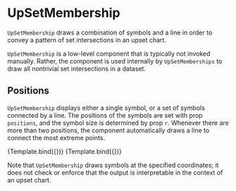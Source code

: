 
# UpSetMembership

<Meta title="Addons/Matrix/UpSetMembership" />


`UpSetMembership` draws a combination of symbols and a line in order to convey a pattern of set intersections in an upset chart.

`UpSetMembership` is a low-level component that is typically not invoked manually. Rather, the component is used internally by `UpSetMemberships` to draw all nontrivial set intersections in a dataset.

<ArgsTable of={UpSetMembership} />

## Positions

`UpSetMembership` displays either a single symbol, or a set of symbols connected by a line. The positions of the symbols are set with prop `positions`, and the symbol size is determined by prop `r`. Whenever there are more than two positions, the component automatically draws a line to connect the most extreme points.

<Canvas>
    <Story
        name="one position"
        args={{
            positions: [[60, 60]],
            r: 20,
            lineStyle: { strokeWidth: 4 },
        }}
        component={UpSetMembership}
        decorators={[ChartUpSetDecorator]}
    >
        {Template.bind({})}
    </Story>
    <Story
        name="multiple positions"
        args={{
            positions: [
                [50, 50],
                [100, 100],
                [150, 150],
            ],
            r: 10,
            lineStyle: { strokeWidth: 4 },
        }}
        component={UpSetMembership}
        decorators={[ChartUpSetDecorator]}
    >
        {Template.bind({})}
    </Story>
</Canvas>

Note that `UpSetMembership` draws symbols at the specified coordinates; it does not check or enforce that the output is interpretable in the context of an upset chart.

